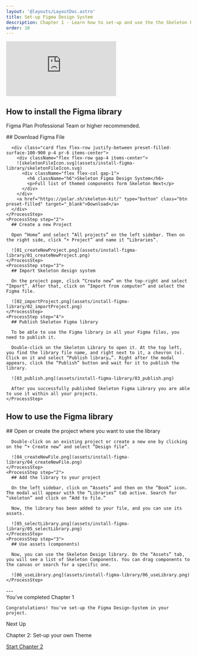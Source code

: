 ```yaml
---
layout: '@layouts/LayoutDoc.astro'
title: Set-up Figma Design System
description: Chapter 1 - Learn how to set-up and use the the Skeleton Figma Design System.
order: 10
---
```




<iframe
  src="https://iframe.videodelivery.net/5d5bc37ffcf54c9b82e996823bffbb81?mute=true&preload=auto&primaryColor=aliceblue&letterboxColor=aliceblue"
  style="border: none"
  className='aspect-video w-full rounded-container'
  allow="accelerometer; gyroscope; autoplay; encrypted-media; picture-in-picture;"
  allowfullscreen="true"
></iframe>

## How to install the Figma library

Figma Plan <span class="badge preset-filled-primary-500">Professional Team</span> or higher recommended.

<Process>
    <ProcessStep step="1">
      ## Download Figma File

      <div class="card flex flex-row justify-between preset-filled-surface-100-900 p-4 pr-6 items-center">
        <div className="flex flex-row gap-4 items-center">
        ![skeletonFileIcon.svg](assets/install-figma-library/skeletonFileIcon.svg)
          <div className="flex flex-col gap-1">
            <h6 className="h6">Skeleton Figma Design System</h6>
            <p>Full list of themed components form Skeleton Next</p>
          </div>
        </div>
        <a href="https://polar.sh/skeleton-kit/" type="button" class="btn preset-filled" target="_blank">Download</a>
      </div>
    </ProcessStep>
    <ProcessStep step="2">
      ## Create a new Project

      Open “Home” and select “All projects” on the left sidebar. Then on the right side, click “+ Project” and name it “Libraries”.

      ![01_createNewProject.png](assets/install-figma-library/01_createNewProject.png)
    </ProcessStep>
    <ProcessStep step="3">
      ## Import Skeleton design system

      On the project page, click “Create new” on the top-right and select “Import”. After that, click on “Import from computer” and select the Figma file.

      ![02_importProject.png](assets/install-figma-library/02_importProject.png)
    </ProcessStep>
    <ProcessStep step="4">
      ## Publish Skeleton Figma library

      To be able to use the Figma library in all your Figma files, you need to publish it.

      Double-click on the Skeleton Library to open it. At the top left, you find the library file name, and right next to it, a chevron (v). Click on it and select “Publish library…”. Right after the modal appears, click the “Publish” button and wait for it to publish the library.

      ![03_publish.png](assets/install-figma-library/03_publish.png)

      After you successfully published Skeleton Figma Library you are able to use it within all your projects.
    </ProcessStep>
</Process>

## How to use the Figma library

<Process>
    <ProcessStep step="1">
      ## Open or create the project where you want to use the library

      Double-click on an existing project or create a new one by clicking on the “+ Create new” and select “Design file”. 

      ![04_createNewFile.png](assets/install-figma-library/04_createNewFile.png)
    </ProcessStep>
    <ProcessStep step="2">
      ## Add the library to your project

      On the left sidebar, click on “Assets” and then on the “Book” icon. The modal will appear with the “Libraries” tab active. Search for “skeleton” and click on “Add to file.” 

      Now, the library has been added to your file, and you can use its assets.

      ![05_selectLibrary.png](assets/install-figma-library/05_selectLibrary.png)
    </ProcessStep>
    <ProcessStep step="3">
      ## Use assets (components)

      Now, you can use the Skeleton Design library. On the “Assets” tab, you will see a list of Skeleton Components. You can drag components to the canvas or search for a specific one.

      ![06_useLibrary.png](assets/install-figma-library/06_useLibrary.png)
    </ProcessStep>
</Process>
---

<div class="flex flex-col items-center gap-4">
  <div class="flex flex-col items-center">
    You’ve completed Chapter 1

    Congratulations! You've set-up the Figma Design-System in your project.
  </div>
  <div class="border-2 p-6 rounded-container flex flex-col items-center gap-4">
  Next Up

  Chapter 2: Set-up your own Theme
  
  <a class="btn preset-filled-primary-500" href="">Start Chapter 2 <ArrowRight /></a>
  </div>
</div>

